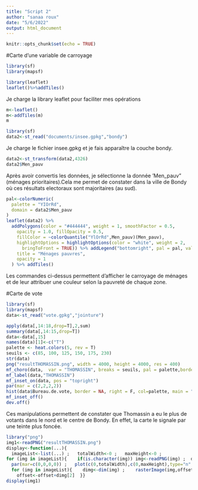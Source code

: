 ```yaml
---
title: "Script 2"
author: "sanaa roux"
date: "5/6/2022"
output: html_document
---
```


```r
knitr::opts_chunk$set(echo = TRUE)
```


#Carte d'une variable de carroyage
```r
library(sf)
library(mapsf)
```

```r
library(leaflet)
leaflet()%>%addTiles()
```

Je charge la library leaflet pour faciliter mes opérations 
```r
m<-leaflet()
m<-addTiles(m)
m
```

```r
library(sf)
data2<-st_read("documents/insee.gpkg","bondy")
```

Je charge le fichier insee.gpkg et je fais apparaître la couche bondy.

```r
data2<-st_transform(data2,4326)
data2$Men_pauv
```


Après avoir convertis les données, je sélectionne la donnée 'Men_pauv" (ménages prioritaires).Cela me permet de constater dans la ville de Bondy où ces résultats electoraux sont majoritaires (au sud). 

```r
pal<-colorNumeric(
  palette = "YIOrRd",
  domain = data2$Men_pauv
)
leaflet(data2) %>%
  addPolygons(color = "#444444", weight = 1, smoothFactor = 0.5,
    opacity = 1.0, fillOpacity = 0.5,
    fillColor = ~colorQuantile("YlOrRd",Men_pauv)(Men_pauv),
    highlightOptions = highlightOptions(color = "white", weight = 2,
      bringToFront = TRUE)) %>% addLegend("bottomright", pal = pal, values = ~Men_pauv,
    title = "Ménages pauvres",
    opacity = 1
  ) %>% addTiles()
```
 
Les commandes ci-dessus permettent d'afficher le carroyage de ménages et de leur attribuer une couleur selon la pauvreté de chaque zone.


#Carte de vote
```r
library(sf)
library(mapsf)
data<-st_read("vote.gpkg","jointure")
```

```r
apply(data[,14:18,drop=T],2,sum)
summary(data[,14:15,drop=T])
data<-data[,15]
names(data)[1]<-c("T")
palette <- heat.colors(5, rev = T)
seuils <- c(85, 100, 125, 150, 175, 230)
str(data)
png("resultTHOMASSIN.png", width = 4000, height = 4000, res = 400)
mf_choro(data,  var = "THOMASSIN", breaks = seuils, pal = palette,border = NA, leg_pos = "n")
mf_label(data,"THOMASSIN")
mf_inset_on(data, pos = "topright")
par(mar = c(2,2,2,2))
hist(data$Bureau.de.vote, border = NA, right = F, col=palette, main = "", xlab = "", ylab="")
mf_inset_off()
dev.off()
```


Ces manipulations permettent de constater que Thomassin a eu le plus de votants dans le nord et le centre de Bondy. En effet, la carte le signale par une teinte plus foncée. 

```r
library("png")
img1<-readPNG("resultTHOMASSIN.png")
display<-function(...){
  imageList<-list(...) ;   totalWidth<-0 ;   maxHeight<-0 ;   
for (img in imageList){    if(is.character(img)) img<-readPNG(img) ;  dimg<-dim(img) ;  totalWidth<-totalWidth+dimg[2] ;   maxHeight<-max(maxHeight,dimg[1])  }
  par(mar=c(0,0,0,0)) ;   plot(c(0,totalWidth),c(0,maxHeight),type="n",asp=1,xaxt="n",yaxt="n",xlab="x",ylab="y") ;   offset<-0 ; 
  for (img in imageList){    dimg<-dim(img) ;    rasterImage(img,offset,0,offset+dimg[2],dimg[1])
    offset<-offset+dimg[2]  }}
display(img1)
```

